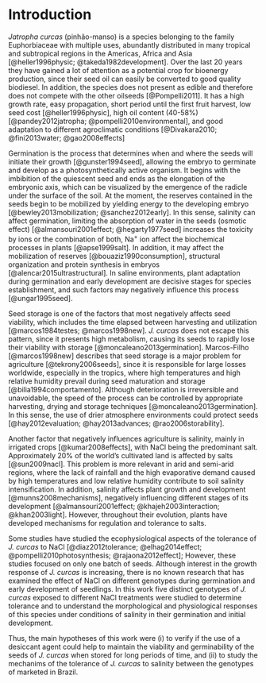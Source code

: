 # Introduction

_Jatropha curcas_ (pinhão-manso) is a species belonging to the family Euphorbiaceae with multiple uses, abundantly distributed in many tropical and subtropical regions in the Americas, Africa and Asia [@heller1996physic; @takeda1982development]. Over the last 20 years they have gained a lot of attention as a potential crop for bioenergy production, since their seed oil can easily be converted to good quality biodiesel. In addition, the species does not present as edible and therefore does not compete with the other oilseeds [@Pompelli2011]. It has a high growth rate, easy propagation, short period until the first fruit harvest, low seed cost [@heller1996physic], high oil content (40-58%) [@pandey2012jatropha; @pompelli2010environmental], and good adaptation to different agroclimatic conditions [@Divakara2010; @fini2013water; @gao2008effects]

Germination is the process that determines when and where the seeds will initiate their growth [@gunster1994seed], allowing the embryo to germinate and develop as a photosynthetically active organism. It begins with the imbibition of the quiescent seed and ends as the elongation of the embryonic axis, which can be visualized by the emergence of the radicle under the surface of the soil. At the moment, the reserves contained in the seeds begin to be mobilized by yielding energy to the developing embryo [@bewley2013mobilization; @sanchez2012early]. In this sense, salinity can affect germination, limiting the absorption of water in the seeds (osmotic effect) [@almansouri2001effect; @hegarty1977seed] increases the toxicity by ions or the combination of both, Na^+^ ion affect the biochemical processes in plants [@apse1999salt]. In addition, it may affect the mobilization of reserves [@bouaziz1990consumption], structural organization and protein synthesis in embryos [@alencar2015ultrastructural]. In saline environments, plant adaptation during germination and early development are decisive stages for species establishment, and such factors may negatively influence this process [@ungar1995seed].

Seed storage is one of the factors that most negatively affects seed viability, which includes the time elapsed between harvesting and utilization [@marcos1984testes; @marcos1998new]. _J. curcas_ does not escape this pattern, since it presents high metabolism, causing its seeds to rapidly lose their viability with storage [@moncaleano2013germination]. Marcos-Filho [@marcos1998new] describes that seed storage is a major problem for agriculture [@tekrony2006seeds], since it is responsible for large losses worldwide, especially in the tropics, where high temperatures and high relative humidity prevail during seed maturation and storage [@bilia1994comportamento]. Although deterioration is irreversible and unavoidable, the speed of the process can be controlled by appropriate harvesting, drying and storage techniques [@moncaleano2013germination]. In this sense, the use of drier atmosphere environments could protect seeds [@hay2012evaluation; @hay2013advances; @rao2006storability].

Another factor that negatively influences agriculture is salinity, mainly in irrigated crops [@kumar2008effects], with NaCl being the predominant salt. Approximately 20% of the world's cultivated land is affected by salts [@sun2009nacl]. This problem is more relevant in arid and semi-arid regions, where the lack of rainfall and the high evaporative demand caused by high temperatures and low relative humidity contribute to soil salinity intensification. In addition, salinity affects plant growth and development [@munns2008mechanisms], negatively influencing different stages of its development [@almansouri2001effect; @khajeh2003interaction; @khan2003light]. However, throughout their evolution, plants have developed mechanisms for regulation and tolerance to salts.

Some studies have studied the ecophysiological aspects of the tolerance of _J. curcas_ to NaCl [@diaz2012tolerance; @elhag2014effect; @pompelli2010photosynthesis; @rajaona2012effect]; However, these studies focused on only one batch of seeds. Although interest in the growth response of _J. curcas_ is increasing, there is no known research that has examined the effect of NaCl on different genotypes during germination and early development of seedlings. In this work five distinct genotypes of _J. curcas_ exposed to different NaCl treatments were studied to determine tolerance and to understand the morphological and physiological responses of this species under conditions of salinity in their germination and initial development.

Thus, the main hypotheses of this work were (i) to verify if the use of a desiccant agent could help to maintain the viability and germinability of the seeds of _J. curcas_ when stored for long periods of time, and (ii) to study the mechanims of the tolerance of _J. curcas_ to salinity between the genotypes of marketed in Brazil.



